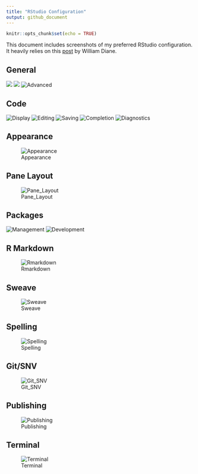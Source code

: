 ```yaml
---
title: "RStudio Configuration"
output: github_document
---
```


```r
knitr::opts_chunk$set(echo = TRUE)
```

This document includes screenshots of my preferred RStudio configuration. It heavily relies on this [post](https://drdoane.com/my-rstudio-configuration/) by William Diane.



## General

<img src="img/rstudio_configuration_01.png"/> ![](img/rstudio_configuration_01.png)
![Advanced](img/rstudio_configuration_02.png)

## Code

![Display](img/rstudio_configuration_03.png)
![Editing](img/rstudio_configuration_04.png)
![Saving](img/rstudio_configuration_05.png)
![Completion](img/rstudio_configuration_06.png)
![Diagnostics](img/rstudio_configuration_07.png)


## Appearance
![Appearance](img/rstudio_configuration_08.png)

## Pane Layout
![Pane_Layout](img/rstudio_configuration_09.png)


## Packages
![Management](img/rstudio_configuration_10.png)
![Development](img/rstudio_configuration_11.png)

## R Markdown
![Rmarkdown](img/rstudio_configuration_12.png)

## Sweave
![Sweave](img/rstudio_configuration_13.png)

## Spelling
![Spelling](img/rstudio_configuration_14.png)


## Git/SNV
![Git_SNV](img/rstudio_configuration_15.png)


## Publishing
![Publishing](img/rstudio_configuration_16.png)

## Terminal
![Terminal](img/rstudio_configuration_17.png)
